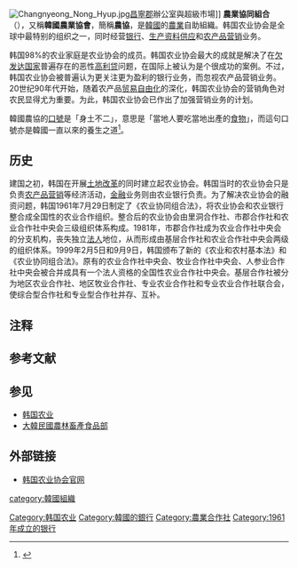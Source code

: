 {{Infobox company
| name     = 農業協同組合<br>농업협동조합
| logo     = [[File:Nacf_logo.png|File:Nacf logo.png]]
| image = [[File:Nacf_headquarter.jpg|260px]]
| caption = 韩国农业协会总部大楼
| type     = [[合作社|合作社]]
| foundation       = 
| location         =
| key_people       = 
| area_served      = [[韩国|韩国]]
| members          = 
| industry         = 银行、生产资料供应、农产品营销
| products         =
| revenue          = 36.289万亿韩圆（2011年）
| assets           = 305万亿韩圆（2011年）
| operating_income = 964万亿韩圆（2011年）
| net_income       = 703万亿韩圆（2011年）
| num_employees    =
| parent           =
| subsid           =
| homepage         ={{url|http://www.nonghyup.com}}
| footnotes        =
}}{{Infobox Korean name
 |title=農業協同組合
 |hangul=농협 / 농업협동조합
 |hanja=農協 / 農業協同組合 
 |rr= Nonghyeop / Nongeop Hyeopdong Johap
 |mr= Nonghyŏp / Nongŏp Hyŏptong Chohap
 |context=south
 |img= 
 |caption= 
}}
[[Image:Changnyeong_Nong_Hyup.jpg|thumb]][[昌寧郡|昌寧郡]]辦公室與超級市場]]
'''農業協同組合'''（{{kor|농업협동조합|農業協同組合}}），又稱'''韓國農業協會'''，簡稱'''農協'''，是[[大韓民國|韓國]]的[[農業|農業]]自助組織。韩国农业协会是全球{{link-en|农业合作组织|Agricultural cooperative}}中最特别的组织之一，同时经营[[银行|银行]]、[[生产资料|生产资料]][[供应|供应]]和[[农产品|农产品]][[营销|营销]]业务{{efn|其它国家的农业协会只负责生产资料供给和农产品销售，不具有农业银行的职能{{r|三农|page=54}}。}}{{r|三农|agri|page=54}}。

韩国98%的农业家庭是农业协会的成员。韩国农业协会最大的成就是解决了在[[欠发达国家|欠发达国家]]普遍存在的恶性[[高利贷|高利贷]]问题，在国际上被认为是个很成功的案例。不过，韩国农业协会被普遍认为更关注更为盈利的银行业务，而忽视农产品营销业务。20世纪90年代开始，随着农产品[[贸易自由化|贸易自由化]]的深化，韩国农业协会的营销角色对农民显得尤为重要。为此，韩国农业协会已作出了加强营销业务的计划{{r|三农|湖南农机|page=60-65}}。

韓國農協的[[口號|口號]]是「身土不二」，意思是「當地人要吃當地出產的[[食物|食物]]」，而這句口號亦是韓國一直以來的養生之道{{r|sina}}<ref>{{cite web |url=http://culture.people.com.cn/n/2014/1102/c1013-25953623.html |title=韩国人的“身土不二”（旅人心语） |publisher=人民网 |date=2012-09-05 |accessdate=2015-08-03 |archive-date=2016-03-04 |archive-url=https://web.archive.org/web/20160304075001/http://culture.people.com.cn/n/2014/1102/c1013-25953623.html |dead-url=no }}</ref>。

==历史==
建国之初，韩国在开展[[土地改革|土地改革]]的同时建立起农业协会。韩国当时的农业协会只是负责[[农产品|农产品]][[营销|营销]]等经济活动，[[金融|金融]]业务则由农业银行负责。为了解决农业协会的融资问题，韩国1961年7月29日制定了《农业协同组合法》，将农业协会和农业银行整合成全国性的农业合作组织。整合后的农业协会由里洞合作社、市郡合作社和农业合作社中央会三级组织体系构成。1981年，市郡合作社成为农业合作社中央会的分支机构，丧失独立[[法人|法人]]地位，从而形成由基层合作社和农业合作社中央会两级的组织体系。1999年2月5日和9月9日，韩国颁布了新的《农业和农村基本法》和《农业协同组合法》。原有的农业合作社中央会、牧业合作社中央会、人参业合作社中央会被合并成具有一个法人资格的全国性农业合作社中央会。基层合作社被分为地区农业合作社、地区牧业合作社、专业农业合作社和专业农业合作社联合会，使综合型合作社和专业型合作社并存、互补{{r|三农|合作社||sina|agri|page1=58-59|page2=13-16}}。

==注释==
{{notelist|iger=}}

==参考文献==
{{Reflist|refs=
<ref name="合作社">{{cite book |  author= 申龙均 | coauthors =  | title =《韩国农业合作社论》| date =2012年8月 | location =北京 | publisher = 北京理工大学出版社 | ISBN = 9787564067502 }}</ref>
<ref name="三农">{{cite book | author=韩国农村经济研究院著 |coauthors= 潘伟光、（韩）郑靖吉译  |title=《韩国三农》|year=2013年12月 |publisher=中国农业出版社 |location=北京|isbn=9787109186644 }}</ref>
<ref name="湖南农机">{{cite journal |title=韩国农业 |author=陶卫民 | coauthors =  |journal=《湖南农机》 |date=2006年第4期}}</ref>
<ref name=sina>{{cite web |url=http://finance.sina.com.cn/nongye/hyxx/20120905/110313051684.shtml |publisher=新浪网 |title=韩国农协2012考察报告及对中国三农启示 |date=2012-09-05}}</ref>
<ref name=agri>{{cite web |url=http://www.caein.com/index.asp?xAction=xReadNews&NewsID=25738 |publisher=中国农经信息网 |title=韩国农业协同组合（简称农协） |date=2007-07-16 |access-date=2015-08-03 |archive-url=https://web.archive.org/web/20181009151014/http://www.caein.com/index.asp?xAction=xReadNews&NewsID=25738 |archive-date=2018-10-09 |dead-url=yes }}</ref>
}}

==参见==
*[[韩国农业|韩国农业]]
*[[大韓民國農林畜產食品部|大韓民國農林畜產食品部]]

==外部链接==
* [https://web.archive.org/web/19991129023324/http://nonghyup.com/ 韩国农业协会官网]

{{韓國財閥}}
{{韩国主题}}

[[Category:韩国农业|Category:韩国农业]]
[[category:韓國組織|category:韓國組織]]
[[Category:韓國的銀行|Category:韓國的銀行]]
[[Category:農業合作社|Category:農業合作社]]
[[Category:1961年成立的银行|Category:1961年成立的银行]]